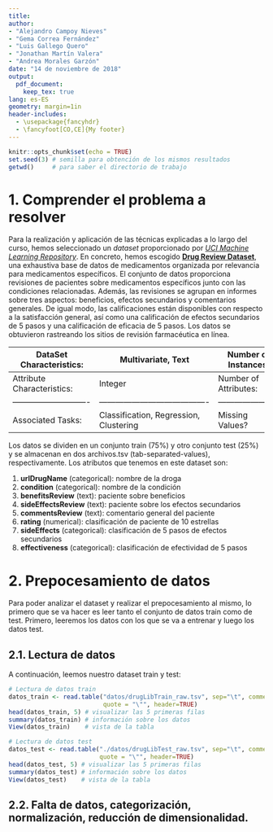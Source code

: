 ```yaml
---
title: 
author: 
- "Alejandro Campoy Nieves"
- "Gema Correa Fernández"
- "Luis Gallego Quero"
- "Jonathan Martín Valera"
- "Andrea Morales Garzón"
date: "14 de noviembre de 2018"
output:
  pdf_document:
    keep_tex: true
lang: es-ES
geometry: margin=1in
header-includes: 
  - \usepackage{fancyhdr} 
  - \fancyfoot[CO,CE]{My footer}
---
```


<!----------------------------------------------------------------Portada------------------------------------------------------------------>
####################
\thispagestyle{empty}

\begin{center} \huge \textbf{Tratamiento Inteligente de datos} \end{center}
\vspace{0.3cm}
\begin{center} \huge \textbf{(TID)} \end{center}
\vspace{1.7cm}
\begin{center} \Large \textbf{\textsc{Prácticas de la asignatura}} \end{center}
\vspace{0.2cm}
\begin{center} \large \textbf{2018-2019} \end{center}

\vspace{2.5cm}

\textbf{\large En colaboración con:}
\vspace{0.2cm}
\begin{figure}[h]
    \centering
    \includegraphics[width=0.7\textwidth]{imagenes/logoUGR.jpg}
    \label{imagen2}
\end{figure}

\vspace{2.5cm}

\hspace{8.5cm}{\large \textbf{Participantes}}

\vspace{0.25cm}

\hspace{8.5cm}{Alejandro Campoy Nieves \href{mailto:gecorrea@correo.ugr.es}{\textcolor{blue}{\underline{gecorrea@correo.ugr.es}}} }

\vspace{0.15cm}

\hspace{8.5cm}{Gema Correa Fernández \href{mailto:gecorrea@correo.ugr.es}{\textcolor{blue}{\underline{gecorrea@correo.ugr.es}}} }

\vspace{0.15cm}

\hspace{8.5cm}{Luis Gallego Quero \href{mailto:gecorrea@correo.ugr.es}{\textcolor{blue}{\underline{gecorrea@correo.ugr.es}}} }

\vspace{0.15cm}

\hspace{8.5cm}{Jonathan Martín Valera \href{mailto:gecorrea@correo.ugr.es}{\textcolor{blue}{\underline{gecorrea@correo.ugr.es}}} }

\vspace{0.15cm}

\hspace{8.5cm}{Andrea Morales Garzón \href{mailto:gecorrea@correo.ugr.es}{\textcolor{blue}{\underline{gecorrea@correo.ugr.es}}} }

\vspace{0.15cm}

\newpage 

<!----------------------------------------------------------------Indices------------------------------------------------------------------>
####################
\thispagestyle{empty}
\tableofcontents
\newpage 

\thispagestyle{empty}
\listoffigures
\newpage 

\thispagestyle{empty}
\listoftables
\newpage 

\pagestyle{fancy}
\fancyhf{}
\lhead{Proyecto}
\rhead{\thepage}
\setcounter{page}{1}

```r
knitr::opts_chunk$set(echo = TRUE)
set.seed(3) # semilla para obtención de los mismos resultados
getwd()     # para saber el directorio de trabajo
```

<!-----------------------------------------1. Comprender el problema a resolver------------------------------------------------------>

<!--------------------------------------------1. Comprender el problema a resolver--------------------------------------------------------->
# 1. Comprender el problema a resolver

Para la realización y aplicación de las técnicas explicadas a lo largo del curso, hemos seleccionado un _dataset_ proporcionado por [*UCI Machine Learning Repository*](https://archive.ics.uci.edu/ml/index.php). En concreto, hemos escogido [**Drug Review Dataset**](https://archive.ics.uci.edu/ml/datasets/Drug+Review+Dataset+%28Druglib.com%29), una exhaustiva base de datos de medicamentos organizada por relevancia para medicamentos específicos. El conjunto de datos proporciona revisiones de pacientes sobre medicamentos específicos junto con las condiciones relacionadas. Además, las revisiones se agrupan en informes sobre tres aspectos: beneficios, efectos secundarios y comentarios generales. De igual modo, las calificaciones están disponibles con respecto a la satisfacción general, así como una calificación de efectos secundarios de 5 pasos y una calificación de eficacia de 5 pasos. Los datos se obtuvieron rastreando los sitios de revisión farmacéutica en línea. 

<!--- Tabla --->

| DataSet Characteristics:   | Multivariate, Text                     | Number of Instances:  | 4143 | Area:               | N/A        |
|----------------------------|----------------------------------------|-----------------------|------|---------------------|------------|
| Attribute Characteristics: | Integer                                | Number of Attributes: | 8    | Date Donated        | 2018-10-02 |
|----------------------------|----------------------------------------|-----------------------|------|---------------------|------------|
| Associated Tasks:          | Classification, Regression, Clustering | Missing Values?       | N/A  | Number of Web Hits: | 7001       |

Los datos se dividen en un conjunto train (75%) y otro conjunto test (25%) y se almacenan en dos archivos.tsv (tab-separated-values), respectivamente. Los atributos que tenemos en este dataset son:

1. **urlDrugName** (categorical): nombre de la droga 
2. **condition** (categorical): nombre de la condición 
3. **benefitsReview** (text): paciente sobre beneficios 
4. **sideEffectsReview** (text): paciente sobre los efectos secundarios 
5. **commentsReview** (text): comentario general del paciente 
6. **rating** (numerical): clasificación de paciente de 10 estrellas 
7. **sideEffects** (categorical): clasificación de 5 pasos de efectos secundarios 
8. **effectiveness** (categorical): clasificación de efectividad de 5 pasos


<!--------------------------------------------2. Prepocesamiento de datos------------------------------------------------------------>

# 2. Prepocesamiento de datos

Para poder analizar el dataset y realizar el prepocesamiento al mismo, lo primero que se va hacer es leer tanto el conjunto de datos train como de test. Primero, leeremos los datos con los que se va a entrenar y luego los datos test.

## 2.1. Lectura de datos

A continuación, leemos nuestro dataset train y test:

```r
# Lectura de datos train
datos_train <- read.table("datos/drugLibTrain_raw.tsv", sep="\t", comment.char="", 
                          quote = "\"", header=TRUE)
head(datos_train, 5) # visualizar las 5 primeras filas
summary(datos_train) # información sobre los datos
View(datos_train)    # vista de la tabla 

# Lectura de datos test
datos_test <- read.table("./datos/drugLibTest_raw.tsv", sep="\t", comment.char="", 
                         quote = "\"", header=TRUE)
head(datos_test, 5) # visualizar las 5 primeras filas
summary(datos_test) # información sobre los datos
View(datos_test)    # vista de la tabla 
```

## 2.2. Falta de datos, categorización, normalización, reducción de dimensionalidad.

<!--- Borrar si añgún atributo no nos da información como un ID, hacer una transformación con los atributos asimétricos, ya que son necesarios para la aplicación de algunos métodos de aprendizaje sensibles a distancias. Se consideran asimétricos cuando el valor skewness se aleja de 0, podemos eliminar las variables con varianza 0 o muy próximas. --->
